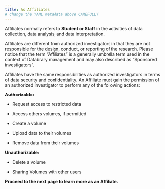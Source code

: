 ```yaml
---
title: As Affiliates
# change the YAML metadata above CAREFULLY
---
```


Affiliates normally refers to **Student or Staff** in the activities of data collection, data analysis, and data interpretation. 

Affiliates are different from authorized investigators in that they are not responsible for the design, conduct, or reporting of the research. Please notice that the term "Affiliates" is a generally umbrella term used in the context of Databrary management and may also described as "Sponsored investigators". 

Affiliates have the same responsibilities as authorized investigators in terms of data security and confidentiality. An Affiliate must gain the permission of an authorized investigator to perform any of the following actions:

**Authorizable:**

- Request access to restricted data

- Access others volumes, if permitted

- Create a volume

- Upload data to their volumes

- Remove data from their volumes


**Unauthorizable:**

- Delete a volume

- Sharing Volumes with other users

**Proceed to the next page to learn more as an Affiliate. **

